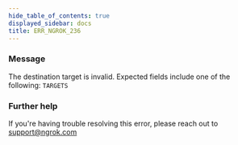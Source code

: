 ```yaml
---
hide_table_of_contents: true
displayed_sidebar: docs
title: ERR_NGROK_236
---
```


### Message

The destination target is invalid. Expected fields include one of the following: `TARGETS`

<ErrorDetails />

### Further help

If you're having trouble resolving this error, please reach out to [support@ngrok.com](mailto:support@ngrok.com?subject=Help%20with%20ERR_NGROK_236)
